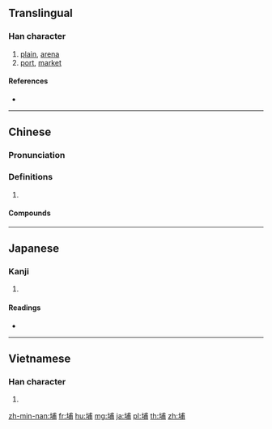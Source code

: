 ==Translingual==

===Han character===
{{Han char|rn=32|rad=土|as=07|sn=10|four=43127|canj=GIJB|ids=⿰土甫}}

# [[plain]], [[arena]]
# [[port]], [[market]]

====References====
* {{Han ref|kx=0230.121|dkj=05149|hdz=10443.070|uh=57D4|ud=22484|bh=AE48|bd=44616}}

----

==Chinese==
{{zh-forms}}

===Pronunciation===
{{zh-pron
|m=pǔ,bǔ
|c=bou3
|h=pfs=
|md=
|mn=po͘
|w=
|mc=
|oc=
|cat=
}}

===Definitions===
{{zh-hanzi}}

# {{rfdef|lang=zh}}

====Compounds====
{{zh-der|海埔新生地|墓仔埔|柬埔寨|平埔}}

----

==Japanese==

===Kanji===
{{ja-kanji|grade=|rs=土07}}

# {{defn|lang=ja|sort=土07}}

====Readings====
* {{ja-readings|on=[[ほ]] (ho)|kun=}}

----

==Vietnamese==

===Han character===
{{vi-hantu|bộ|rs=土07}}

# {{defn|vi}}

[[zh-min-nan:埔]]
[[fr:埔]]
[[hu:埔]]
[[mg:埔]]
[[ja:埔]]
[[pl:埔]]
[[th:埔]]
[[zh:埔]]